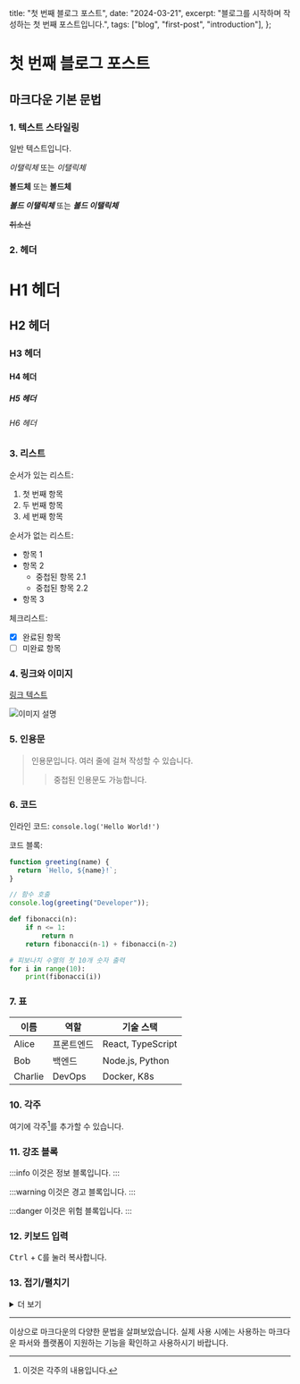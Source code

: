   title: "첫 번째 블로그 포스트",
  date: "2024-03-21",
  excerpt: "블로그를 시작하며 작성하는 첫 번째 포스트입니다.",
  tags: ["blog", "first-post", "introduction"],
};

# 첫 번째 블로그 포스트

## 마크다운 기본 문법

### 1. 텍스트 스타일링

일반 텍스트입니다.

_이탤릭체_ 또는 _이탤릭체_

**볼드체** 또는 **볼드체**

**_볼드 이탤릭체_** 또는 **_볼드 이탤릭체_**

~~취소선~~

### 2. 헤더

# H1 헤더

## H2 헤더

### H3 헤더

#### H4 헤더

##### H5 헤더

###### H6 헤더

### 3. 리스트

순서가 있는 리스트:

1. 첫 번째 항목
2. 두 번째 항목
3. 세 번째 항목

순서가 없는 리스트:

- 항목 1
- 항목 2
  - 중첩된 항목 2.1
  - 중첩된 항목 2.2
- 항목 3

체크리스트:

- [x] 완료된 항목
- [ ] 미완료 항목

### 4. 링크와 이미지

[링크 텍스트](https://example.com)

![이미지 설명](https://example.com/image.jpg)

### 5. 인용문

> 인용문입니다.
> 여러 줄에 걸쳐 작성할 수 있습니다.
>
> > 중첩된 인용문도 가능합니다.

### 6. 코드

인라인 코드: `console.log('Hello World!')`

코드 블록:

```javascript
function greeting(name) {
  return `Hello, ${name}!`;
}

// 함수 호출
console.log(greeting("Developer"));
```

```python
def fibonacci(n):
    if n <= 1:
        return n
    return fibonacci(n-1) + fibonacci(n-2)

# 피보나치 수열의 첫 10개 숫자 출력
for i in range(10):
    print(fibonacci(i))
```

### 7. 표

| 이름    | 역할       | 기술 스택         |
| ------- | ---------- | ----------------- |
| Alice   | 프론트엔드 | React, TypeScript |
| Bob     | 백엔드     | Node.js, Python   |
| Charlie | DevOps     | Docker, K8s       |

### 10. 각주

여기에 각주[^1]를 추가할 수 있습니다.

[^1]: 이것은 각주의 내용입니다.

### 11. 강조 블록

:::info
이것은 정보 블록입니다.
:::

:::warning
이것은 경고 블록입니다.
:::

:::danger
이것은 위험 블록입니다.
:::

### 12. 키보드 입력

<kbd>Ctrl</kbd> + <kbd>C</kbd>를 눌러 복사합니다.

### 13. 접기/펼치기

<details>
<summary>더 보기</summary>

여기에 숨겨진 내용이 있습니다.

- 항목 1
- 항목 2
- 항목 3

</details>

---

이상으로 마크다운의 다양한 문법을 살펴보았습니다.
실제 사용 시에는 사용하는 마크다운 파서와 플랫폼이 지원하는 기능을 확인하고 사용하시기 바랍니다.
